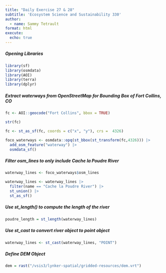 ```yaml
---
title: "Daily Exercise 27 & 28"
subtitle: 'Ecosystem Science and Sustainability 330'
author:
  - name: Sammy Tetrault
format: html
execute:
  echo: true
---
```


##### Opening Libraries

```r
library(sf)
library(osmdata)
library(AOI)
library(terra)
library(dplyr)
```

##### Extract waterways from OpenStreetMap for Bounding Box of Fort Collins, CO

```r
fc <- AOI::geocode("Fort Collins", bbox = TRUE)

str(fc)

fc <- st_as_sf(fc, coords = c("x", "y"), crs =  4326)

foco_waterways <- osmdata::opq(st_bbox(st_transform(fc,4326))) |>
  add_osm_feature("waterway") |>
  osmdata_sf()
```

##### Filter osm_lines to only include Cache la Poudre River

```r
waterway_lines <- foco_waterways$osm_lines

waterway_lines <- waterway_lines |> 
  filter(name == "Cache la Poudre River") |>
  st_union() |>
  st_as_sf()
```

##### Use st_length() to compute the length of the river

```r
poudre_length = st_length(waterway_lines)
```

##### Use st_cast to convert  river object to point object

```r
waterway_lines <- st_cast(waterway_lines, "POINT")
```

##### Define DEM Object

```r
dem = rast("/vsis3/lynker-spatial/gridded-resources/dem.vrt")
```

##### 
